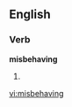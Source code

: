 ==English==

===Verb===
'''misbehaving'''

# {{present participle of|[[misbehave]]}}

[[vi:misbehaving]]